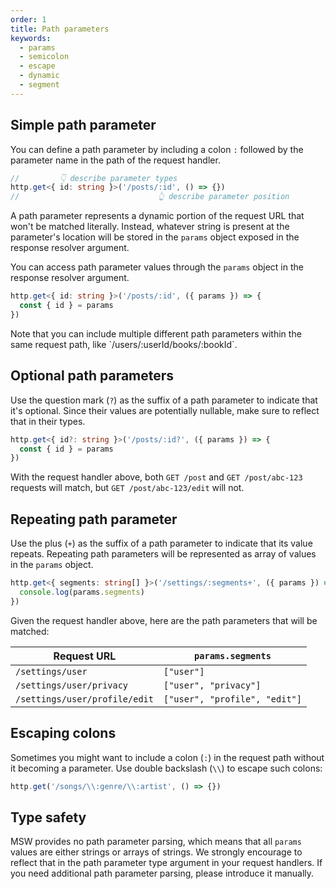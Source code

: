 ```yaml
---
order: 1
title: Path parameters
keywords:
  - params
  - semicolon
  - escape
  - dynamic
  - segment
---
```


## Simple path parameter

You can define a path parameter by including a colon `:` followed by the parameter name in the path of the request handler.

```ts /id/1 /:id/
//         👇 describe parameter types
http.get<{ id: string }>('/posts/:id', () => {})
//                               👆 describe parameter position
```

A path parameter represents a dynamic portion of the request URL that won't be matched literally. Instead, whatever string is present at the parameter's location will be stored in the `params` object exposed in the response resolver argument.

You can access path parameter values through the `params` object in the response resolver argument.

```ts {2} /params/
http.get<{ id: string }>('/posts/:id', ({ params }) => {
  const { id } = params
})
```


<Success>
  Note that you can include multiple different path parameters within the same
  request path, like `/users/:userId/books/:bookId`.
</Success>

## Optional path parameters

Use the question mark (`?`) as the suffix of a path parameter to indicate that it's optional. Since their values are potentially nullable, make sure to reflect that in their types.

```ts {2} /id/1 /:id?/
http.get<{ id?: string }>('/posts/:id?', ({ params }) => {
  const { id } = params
})
```

With the request handler above, both `GET /post` and `GET /post/abc-123` requests will match, but `GET /post/abc-123/edit` will not.

## Repeating path parameter

Use the plus (`+`) as the suffix of a path parameter to indicate that its value repeats. Repeating path parameters will be represented as array of values in the `params` object.

```ts /foo/1 /:foo+/
http.get<{ segments: string[] }>('/settings/:segments+', ({ params }) => {
  console.log(params.segments)
})
```

Given the request handler above, here are the path parameters that will be matched:

| Request URL                   | `params.segments`             |
| ----------------------------- | ----------------------------- |
| `/settings/user`              | `["user"]`                    |
| `/settings/user/privacy`      | `["user", "privacy"]`         |
| `/settings/user/profile/edit` | `["user", "profile", "edit"]` |

## Escaping colons

Sometimes you might want to include a colon (`:`) in the request path without it becoming a parameter. Use double backslash (`\\`) to escape such colons:

```ts
http.get('/songs/\\:genre/\\:artist', () => {})
```

## Type safety

MSW provides no path parameter parsing, which means that all `params` values are either strings or arrays of strings. We strongly encourage to reflect that in the path parameter type argument in your request handlers. If you need additional path parameter parsing, please introduce it manually.
